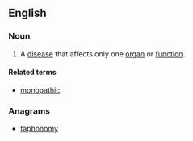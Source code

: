 ==English==

===Noun===
{{en-noun|monopathies}}

# {{medicine}} A [[disease]] that affects only one [[organ]] or [[function]].

====Related terms====
* [[monopathic]]

===Anagrams===
* [[taphonomy#English|taphonomy]]